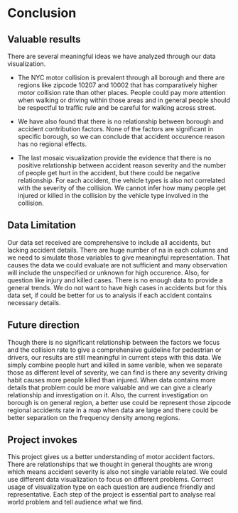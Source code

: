 # Conclusion

## Valuable results
There are several meaningful ideas we have analyzed through our data visualization.

* The NYC motor collision is prevalent through all borough and there are regions like zipcode 10207 and 10002 that has comparatively higher motor collision rate than other places. People could pay more attention when walking or driving within those areas and in general people should be respectful to traffic rule and be careful for walking across street.

* We have also found that there is no relationship between borough and accident contribution factors. None of the factors are significant in specific borough, so we can conclude that accident occurence reason has no regional effects. 

* The last mosaic visualization provide the evidence that there is no positive relationship between accident reason severity and the number of people get hurt in the accident, but there could be negative relationship. For each accident, the vehicle types is also not correlated with the severity of the collision. We cannot infer how many people get injured or killed in the collision by the vehicle type involved in the collision.

## Data Limitation
Our data set received are comprehensive to include all accidents, but lacking accident details. There are huge number of na in each columns and we need to simulate those variables to give meaningful representation. That causes the data we could evaluate are not sufficient and many observation will include the unspecified or unknown for high occurence. Also, for question like injury and killed cases. There is no enough data to provide a general trends. We do not want to have high cases in accidents but for this data set, if could be better for us to analysis if each accident contains necessary details.

## Future direction
Though there is no significant relationship between the factors we focus and the collision rate to give a comprehensive guideline for pedestrian or drivers, our results are still meaningful in current steps with this data. We simply combine people hurt and killed in same varible, when we separate those as different level of severity, we can find is there any severity driving habit causes more people killed than injured.
When data contains more details that problem could be more valuable and we can give a clearly relationship and investigation on it. 
Also, the current investigation on borough is on general region, a better use could be represent those zipcode regional accidents rate in a map when data are large and there could be better separation on the frequency density among regions.

## Project invokes
This project gives us a better understanding of motor accident factors. There are relationships that we thought in general thoughts are wrong which means accident severity is also not single variable related. We could use different data visualization to focus on different problems. Correct usage of visualization type on each question are audience friendly and representative. Each step of the project is essential part to analyse real world problem and tell audience what we find. 
